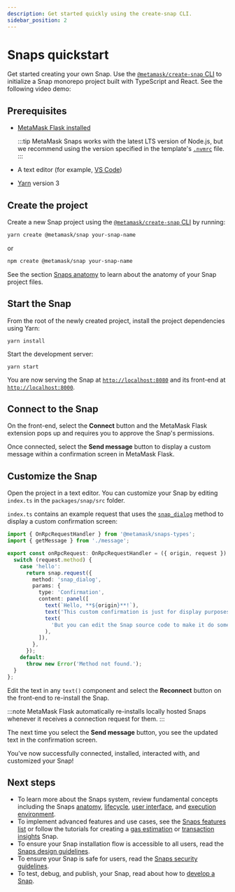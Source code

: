 ```yaml
---
description: Get started quickly using the create-snap CLI.
sidebar_position: 2
---
```



# Snaps quickstart

Get started creating your own Snap.
Use the [`@metamask/create-snap` CLI](https://github.com/MetaMask/snaps/tree/main/packages/create-snap)
to initialize a Snap monorepo project built with TypeScript and React.
See the following video demo:

<p align="center">
  <ReactPlayer url='https://www.youtube.com/embed/qZRAryYwgdg?si=CeImIULgH3iD-FF0' />
</p>

## Prerequisites

- [MetaMask Flask installed](install-flask.md)

  :::tip
  MetaMask Snaps works with the latest LTS version of Node.js, but we recommend using the version specified in
  the template's [`.nvmrc`](https://github.com/MetaMask/template-snap-monorepo/blob/main/.nvmrc) file.
  :::

- A text editor (for example, [VS Code](https://code.visualstudio.com/))
- [Yarn](https://yarnpkg.com/) version 3

## Create the project

Create a new Snap project using the [`@metamask/create-snap` CLI](https://github.com/MetaMask/snaps/tree/main/packages/create-snap) by running:

```bash
yarn create @metamask/snap your-snap-name
```

or

```bash
npm create @metamask/snap your-snap-name
```

See the section [Snaps anatomy](../concepts/anatomy.md) to learn about the anatomy of your Snap project files.

## Start the Snap

From the root of the newly created project, install the project dependencies using Yarn:

```shell
yarn install
```

Start the development server:

```shell
yarn start
```

You are now serving the Snap at [`http://localhost:8080`](http://localhost:8080/) and its front-end at [`http://localhost:8000`](http://localhost:8000/).

## Connect to the Snap

On the front-end, select the **Connect** button and the MetaMask Flask extension pops up and
requires you to approve the Snap's permissions.

Once connected, select the **Send message** button to display a custom message within a confirmation
screen in MetaMask Flask.

## Customize the Snap

Open the project in a text editor.
You can customize your Snap by editing `index.ts` in the `packages/snap/src` folder.

`index.ts` contains an example request that uses the
[`snap_dialog`](../reference/rpc-api.md#snapdialog) method to display a custom confirmation screen:

```ts
import { OnRpcRequestHandler } from '@metamask/snaps-types';
import { getMessage } from './message';

export const onRpcRequest: OnRpcRequestHandler = ({ origin, request }) => {
  switch (request.method) {
    case 'hello':
      return snap.request({
        method: 'snap_dialog',
        params: {
          type: 'Confirmation',
          content: panel([
            text(`Hello, **${origin}**!`),
            text('This custom confirmation is just for display purposes.'),
            text(
              'But you can edit the Snap source code to make it do something, if you want to!',
            ),
          ]),
        },
      });
    default:
      throw new Error('Method not found.');
  }
};
```

Edit the text in any `text()` component and select the **Reconnect** button
on the front-end to re-install the Snap.

:::note
MetaMask Flask automatically re-installs locally hosted Snaps whenever it receives a connection request
for them.
:::

The next time you select the **Send message** button, you see the updated text in the confirmation screen.

You've now successfully connected, installed, interacted with, and customized your Snap!

## Next steps

- To learn more about the Snaps system, review fundamental concepts including the Snaps
  [anatomy](../concepts/anatomy.md), [lifecycle](../concepts/lifecycle.md),
  [user interface](../concepts/user-interface.md), and
  [execution environment](../concepts/execution-environment.md).
- To implement advanced features and use cases, see the
  [Snaps features list](../index.mdx#what-can-you-do-with-a-snap) or follow the tutorials for
  creating a [gas estimation](../tutorials/gas-estimation.md) or
  [transaction insights](../tutorials/transaction-insights.md) Snap.
- To ensure your Snap installation flow is accessible to all users, read the
  [Snaps design guidelines](../concepts/design-guidelines.md).
- To ensure your Snap is safe for users, read the
  [Snaps security guidelines](../concepts/security-guidelines.md).
- To test, debug, and publish, your Snap, read about how to [develop a Snap](../how-to/develop-a-snap.md).
